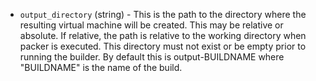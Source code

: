 <!-- Code generated from the comments of the OutputConfig struct in builder/vmware/common/output_config.go; DO NOT EDIT MANUALLY -->

- `output_directory` (string) - This is the path to the directory where the
  resulting virtual machine will be created. This may be relative or absolute.
  If relative, the path is relative to the working directory when packer
  is executed. This directory must not exist or be empty prior to running
  the builder. By default this is output-BUILDNAME where "BUILDNAME" is the
  name of the build.
